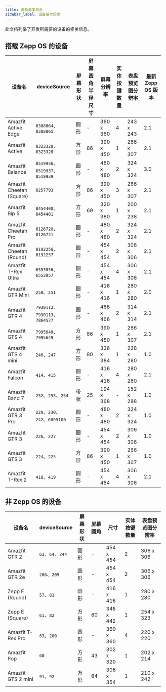 ```yaml
---
title: 设备基本信息
sidebar_label: 设备基本信息
---
```


此文档列举了开发所需要的设备的相关信息。

## 搭载 Zepp OS 的设备

| 设备名                   | deviceSource                    | 屏幕形状 | 屏幕圆角半径尺寸 | 屏幕分辨率 | 实体按键数量 | 表盘预览图分辨率 | 最新 Zepp OS 版本 |
| ------------------------ | ------------------------------- | -------- | ---------------- | ---------- | ------------ | ---------------- | ----------------- |
| Amazfit Active Edge          | `8388864`、`8388865`            | 圆形     | -               | 360 x 360  | 4            | 243 x 243        | 2.1               |
| Amazfit Active           | `8323328`、`8323328`            | 方形     | 86               | 390 x 450  | 1            | 266 x 307        | 2.1               |
| Amazfit Balance          | `8519936`、`8519937`、`8519939` | 圆形     | -                | 480 x 480  | 2            | 324 x 324        | 3.0               |
| Amazfit Cheetah (Square) | `8257793`                       | 方形     | 86               | 390 x 450  | 3            | 266 x 307        | 2.1               |
| Amazfit Bip 5            | `8454400`、`8454401`            | 方形     | 69               | 320 x 380  | 1            | 200 x 238        | 2.1               |
| Amazfit Cheetah Pro      | `8126720`、`8126721`            | 圆形     | -                | 480 x 480  | 2            | 324 x 324        | 2.1               |
| Amazfit Cheetah (Round)  | `8192256`、`8192257`            | 圆形     | -                | 454 x 454  | 2            | 306 x 306        | 2.1               |
| Amazfit T-Rex Ultra      | `6553856`、`6553857`            | 圆形     | -                | 454 x 454  | 4            | 306 x 306        | 2.1               |
| Amazfit GTR Mini         | `250`、`251`                    | 圆形     | -                | 416 x 416  | 1            | 280 x 280        | 2.0               |
| Amazfit GTR 4            | `7930112`、`7930113`、`7864577` | 圆形     | -                | 466 x 466  | 2            | 314 x 314        | 2.1               |
| Amazfit GTS 4            | `7995648`、`7995649`            | 方形     | 86               | 390 x 450  | 1            | 266 x 307        | 2.1               |
| Amazfit GTS 4 mini       | `246`、`247`                    | 方形     | 80               | 336 x 384  | 1            | 228 x 260        | 1.0               |
| Amazfit Falcon           | `414`、`415`                    | 圆形     | -                | 416 x 416  | 4            | 280 x 280        | 2.1               |
| Amazfit Band 7           | `252`、`253`、`254`             | 带状     | 25               | 194 x 368  | -            | 152 x 288        | 1.0               |
| Amazfit GTR 3 Pro        | `229`、`230`、`242`、`6095106`  | 圆形     | -                | 480 x 480  | 2            | 324 x 324        | 1.0               |
| Amazfit GTR 3            | `226`、`227`                    | 圆形     | -                | 454 x 454  | 2            | 306 x 306        | 1.0               |
| Amazfit GTS 3            | `224`、`225`                    | 方形     | 86               | 390 x 450  | 1            | 266 x 307        | 1.0               |
| Amazfit T-Rex 2          | `418`、`419`                    | 圆形     | -                | 454 x 454  | 4            | 306 x 306        | 2.1               |

## 非 Zepp OS 的设备

| 设备名             | deviceSource      | 屏幕形状 | 屏幕圆角 | 尺寸      | 实体按键数量 | 表盘预览图分辨率 |
| ------------------ | ----------------- | -------- | -------- | --------- | ------------ | ---------------- |
| Amazfit GTR 2      | `63`、`64`、`244` | 圆形     | -        | 454 x 454 | 2            | 306 x 306        |
| Amazfit GTR 2e     | `206`、`209`      | 圆形     | -        | 454 x 454 | 2            | 306 x 306        |
| Zepp E (Round)     | `57`、`81`        | 圆形     | -        | 416 x 416 | 1            | 280 x 280        |
| Zepp E (Square)    | `61`、`82`        | 方形     | 60       | 348 x 442 | 1            | 254 x 323        |
| Amazfit T-Rex Pro  | `83`、`200`       | 圆形     | -        | 360 x 360 | 4            | 220 x 220        |
| Amazfit Pop        | `68`              | 方形     | 43       | 302 x 320 | 1            | 202 x 214        |
| Amazfit GTS 2 mini | `91`、`92`        | 方形     | 64       | 306 x 354 | 1            | 210 x 242        |
